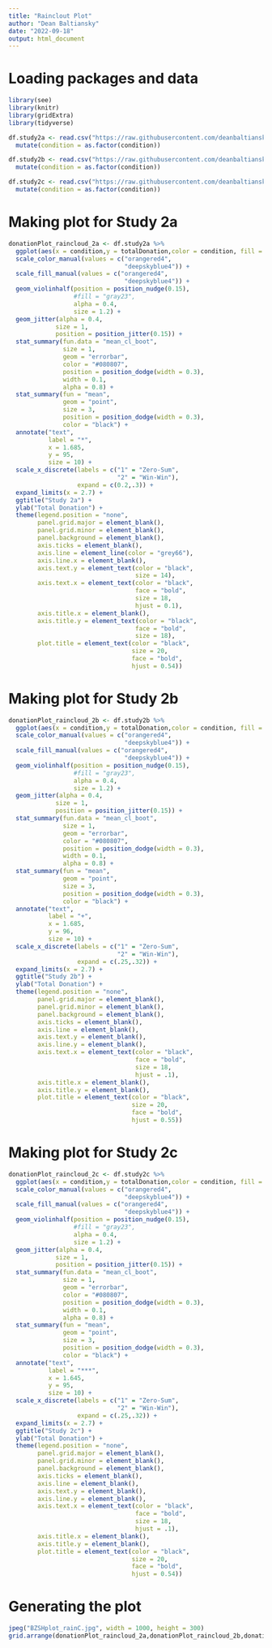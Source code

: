 ```yaml
---
title: "Rainclout Plot"
author: "Dean Baltiansky"
date: "2022-09-18"
output: html_document
---
```


# Loading packages and data

```r
library(see)
library(knitr)
library(gridExtra)
library(tidyverse)

df.study2a <- read.csv("https://raw.githubusercontent.com/deanbaltiansky/bzsh/main/df.study2a.csv") %>% 
  mutate(condition = as.factor(condition))

df.study2b <- read.csv("https://raw.githubusercontent.com/deanbaltiansky/bzsh/main/df.study2b.csv") %>% 
  mutate(condition = as.factor(condition))

df.study2c <- read.csv("https://raw.githubusercontent.com/deanbaltiansky/bzsh/main/df.study2c.csv") %>% 
  mutate(condition = as.factor(condition))
```

# Making plot for Study 2a

```r
donationPlot_raincloud_2a <- df.study2a %>% 
  ggplot(aes(x = condition,y = totalDonation,color = condition, fill = condition)) +
  scale_color_manual(values = c("orangered4",
                                "deepskyblue4")) +
  scale_fill_manual(values = c("orangered4",
                                "deepskyblue4")) +
  geom_violinhalf(position = position_nudge(0.15),
                  #fill = "gray23",
                  alpha = 0.4,
                  size = 1.2) +
  geom_jitter(alpha = 0.4,
             size = 1,
             position = position_jitter(0.15)) +
  stat_summary(fun.data = "mean_cl_boot",
               size = 1,
               geom = "errorbar",
               color = "#080807",
               position = position_dodge(width = 0.3),
               width = 0.1,
               alpha = 0.8) +
  stat_summary(fun = "mean",
               geom = "point",
               size = 3,
               position = position_dodge(width = 0.3),
               color = "black") +
  annotate("text",
           label = "*",
           x = 1.685,
           y = 95,
           size = 10) +
  scale_x_discrete(labels = c("1" = "Zero-Sum",
                              "2" = "Win-Win"),
                   expand = c(0.2,.3)) +
  expand_limits(x = 2.7) +
  ggtitle("Study 2a") +
  ylab("Total Donation") +
  theme(legend.position = "none",
        panel.grid.major = element_blank(),
        panel.grid.minor = element_blank(),
        panel.background = element_blank(),
        axis.ticks = element_blank(),
        axis.line = element_line(color = "grey66"),
        axis.line.x = element_blank(),
        axis.text.y = element_text(color = "black",
                                   size = 14),
        axis.text.x = element_text(color = "black",
                                   face = "bold",
                                   size = 18,
                                   hjust = 0.1),
        axis.title.x = element_blank(),
        axis.title.y = element_text(color = "black",
                                   face = "bold",
                                   size = 18),
        plot.title = element_text(color = "black",
                                  size = 20,
                                  face = "bold",
                                  hjust = 0.54))
```

# Making plot for Study 2b

```r
donationPlot_raincloud_2b <- df.study2b %>% 
  ggplot(aes(x = condition,y = totalDonation,color = condition, fill = condition)) +
  scale_color_manual(values = c("orangered4",
                                "deepskyblue4")) +
  scale_fill_manual(values = c("orangered4",
                                "deepskyblue4")) +
  geom_violinhalf(position = position_nudge(0.15),
                  #fill = "gray23",
                  alpha = 0.4,
                  size = 1.2) +
  geom_jitter(alpha = 0.4,
             size = 1,
             position = position_jitter(0.15)) +
  stat_summary(fun.data = "mean_cl_boot",
               size = 1,
               geom = "errorbar",
               color = "#080807",
               position = position_dodge(width = 0.3),
               width = 0.1,
               alpha = 0.8) +
  stat_summary(fun = "mean",
               geom = "point",
               size = 3,
               position = position_dodge(width = 0.3),
               color = "black") +
  annotate("text",
           label = "+",
           x = 1.685,
           y = 96,
           size = 10) +
  scale_x_discrete(labels = c("1" = "Zero-Sum",
                              "2" = "Win-Win"),
                   expand = c(.25,.32)) +
  expand_limits(x = 2.7) +
  ggtitle("Study 2b") +
  ylab("Total Donation") +
  theme(legend.position = "none",
        panel.grid.major = element_blank(),
        panel.grid.minor = element_blank(),
        panel.background = element_blank(),
        axis.ticks = element_blank(),
        axis.line = element_blank(),
        axis.text.y = element_blank(),
        axis.line.y = element_blank(),
        axis.text.x = element_text(color = "black",
                                   face = "bold",
                                   size = 18,
                                   hjust = .1),
        axis.title.x = element_blank(),
        axis.title.y = element_blank(),
        plot.title = element_text(color = "black",
                                  size = 20,
                                  face = "bold",
                                  hjust = 0.55))
```

# Making plot for Study 2c

```r
donationPlot_raincloud_2c <- df.study2c %>% 
  ggplot(aes(x = condition,y = totalDonation,color = condition, fill = condition)) +
  scale_color_manual(values = c("orangered4",
                                "deepskyblue4")) +
  scale_fill_manual(values = c("orangered4",
                                "deepskyblue4")) +
  geom_violinhalf(position = position_nudge(0.15),
                  #fill = "gray23",
                  alpha = 0.4,
                  size = 1.2) +
  geom_jitter(alpha = 0.4,
             size = 1,
             position = position_jitter(0.15)) +
  stat_summary(fun.data = "mean_cl_boot",
               size = 1,
               geom = "errorbar",
               color = "#080807",
               position = position_dodge(width = 0.3),
               width = 0.1,
               alpha = 0.8) +
  stat_summary(fun = "mean",
               geom = "point",
               size = 3,
               position = position_dodge(width = 0.3),
               color = "black") +
  annotate("text",
           label = "***",
           x = 1.645,
           y = 95,
           size = 10) +
  scale_x_discrete(labels = c("1" = "Zero-Sum",
                              "2" = "Win-Win"),
                   expand = c(.25,.32)) +
  expand_limits(x = 2.7) +
  ggtitle("Study 2c") +
  ylab("Total Donation") +
  theme(legend.position = "none",
        panel.grid.major = element_blank(),
        panel.grid.minor = element_blank(),
        panel.background = element_blank(),
        axis.ticks = element_blank(),
        axis.line = element_blank(),
        axis.text.y = element_blank(),
        axis.line.y = element_blank(),
        axis.text.x = element_text(color = "black",
                                   face = "bold",
                                   size = 18,
                                   hjust = .1),
        axis.title.x = element_blank(),
        axis.title.y = element_blank(),
        plot.title = element_text(color = "black",
                                  size = 20,
                                  face = "bold",
                                  hjust = 0.54))
```

# Generating the plot

```r
jpeg("BZSHplot_rainC.jpg", width = 1000, height = 300)
grid.arrange(donationPlot_raincloud_2a,donationPlot_raincloud_2b,donationPlot_raincloud_2c,nrow = 1)
```


